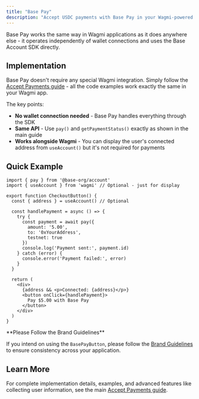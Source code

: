 ```yaml
---
title: "Base Pay"
description: "Accept USDC payments with Base Pay in your Wagmi-powered React application"
---
```


Base Pay works the same way in Wagmi applications as it does anywhere else - it operates independently of wallet connections and uses the Base Account SDK directly.

## Implementation

Base Pay doesn't require any special Wagmi integration. Simply follow the [Accept Payments guide](/base-account/guides/accept-payments) - all the code examples work exactly the same in your Wagmi app.

The key points:

- **No wallet connection needed** - Base Pay handles everything through the SDK
- **Same API** - Use `pay()` and `getPaymentStatus()` exactly as shown in the main guide
- **Works alongside Wagmi** - You can display the user's connected address from `useAccount()` but it's not required for payments

## Quick Example

```tsx
import { pay } from '@base-org/account'
import { useAccount } from 'wagmi' // Optional - just for display

export function CheckoutButton() {
  const { address } = useAccount() // Optional

  const handlePayment = async () => {
    try {
      const payment = await pay({
        amount: '5.00',
        to: '0xYourAddress',
        testnet: true
      })
      console.log('Payment sent:', payment.id)
    } catch (error) {
      console.error('Payment failed:', error)
    }
  }

  return (
    <div>
      {address && <p>Connected: {address}</p>}
      <button onClick={handlePayment}>
        Pay $5.00 with Base Pay
      </button>
    </div>
  )
}
```

<Warning>
**Please Follow the Brand Guidelines** 

If you intend on using the `BasePayButton`, please follow the [Brand Guidelines](/base-account/reference/ui-elements/brand-guidelines) to ensure consistency across your application.

</Warning>

## Learn More

For complete implementation details, examples, and advanced features like collecting user information, see the main [Accept Payments guide](/base-account/guides/accept-payments).
